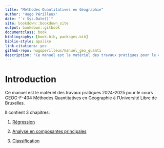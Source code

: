 ```yaml
---
title: "Méthodes Quantitatives en Géographie"
author: "Hugo Périlleux"
date: "`r Sys.Date()`"
site: bookdown::bookdown_site
output: bookdown::gitbook
documentclass: book
bibliography: [book.bib, packages.bib]
biblio-style: apalike
link-citations: yes
github-repo: hugoperilleux/manuel_geo_quanti
description: "Ce manuel est le matériel des travaux pratiques pour le cours GEOG-F-404 Méthode quantitative en géographie à l'Université Libre de Bruxelles. "
---
```


# Introduction {.unnumbered}

Ce manuel est le matériel des travaux pratiques 2024-2025 pour le cours GEOG-F-404 Méthodes Quantitatives en Géographie à l'Université Libre de Bruxelles.

Il contient 3 chapitres:

1.  [Régression](https://bookdown.org/hugoperilleux/manuel_geo_quanti/r%C3%A9gressions.html)

2.  [Analyse en composantes principales](https://bookdown.org/hugoperilleux/manuel_geo_quanti/analyse-en-composantes-principales.html)

3.  [Classification](https://bookdown.org/hugoperilleux/manuel_geo_quanti/classification.html)

